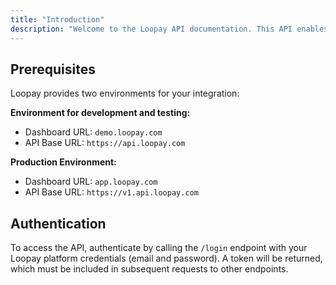 ```yaml
---
title: "Introduction"
description: "Welcome to the Loopay API documentation. This API enables developers to integrate seamlessly with Loopay services and centralize all treasury processes for their business."
---
```


## Prerequisites

Loopay provides two environments for your integration:

**Environment for development and testing:**

- Dashboard URL: `demo.loopay.com`
- API Base URL: `https://api.loopay.com`

**Production Environment:**

- Dashboard URL: `app.loopay.com`
- API Base URL: `https://v1.api.loopay.com`

## Authentication

To access the API, authenticate by calling the `/login` endpoint with your Loopay platform credentials (email and password). A token will be returned, which must be included in subsequent requests to other endpoints.